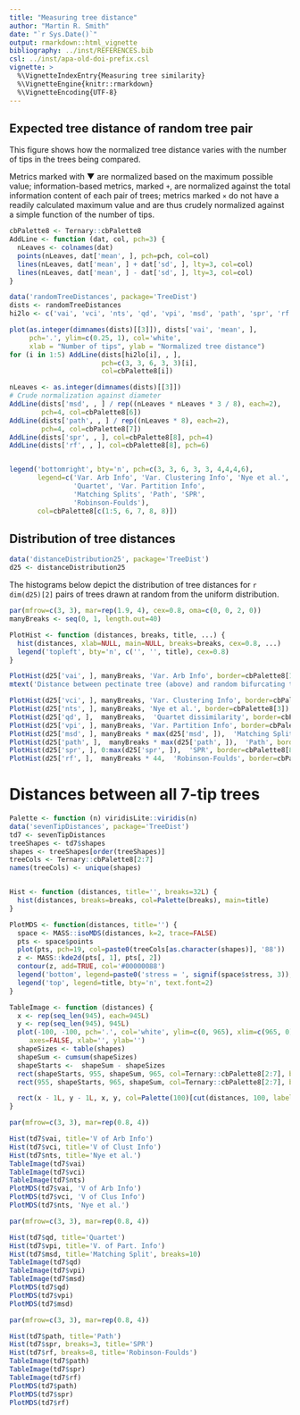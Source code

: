 ```yaml
---
title: "Measuring tree distance"
author: "Martin R. Smith"
date: "`r Sys.Date()`"
output: rmarkdown::html_vignette
bibliography: ../inst/REFERENCES.bib
csl: ../inst/apa-old-doi-prefix.csl
vignette: >
  %\VignetteIndexEntry{Measuring tree similarity}
  %\VignetteEngine{knitr::rmarkdown}
  %\VignetteEncoding{UTF-8}
---
```


## Expected tree distance of random tree pair

This figure shows how the normalized tree distance varies with the number of 
tips in the trees being compared.

Metrics marked with &#9660; are normalized based on the maximum possible value;
information-based metrics, marked `+`, are normalized against the total 
information content of each pair of trees; metrics marked `×` do not have a 
readily calculated maximum value and are thus crudely normalized against a 
simple function of the number of tips.

```R
cbPalette8 <- Ternary::cbPalette8
AddLine <- function (dat, col, pch=3) {
  nLeaves <- colnames(dat)
  points(nLeaves, dat['mean', ], pch=pch, col=col)
  lines(nLeaves, dat['mean', ] + dat['sd', ], lty=3, col=col)
  lines(nLeaves, dat['mean', ] - dat['sd', ], lty=3, col=col)
}

data('randomTreeDistances', package='TreeDist')
dists <- randomTreeDistances
hi2lo <- c('vai', 'vci', 'nts', 'qd', 'vpi', 'msd', 'path', 'spr', 'rf')

plot(as.integer(dimnames(dists)[[3]]), dists['vai', 'mean', ],
     pch='.', ylim=c(0.25, 1), col='white',
     xlab = "Number of tips", ylab = "Normalized tree distance")
for (i in 1:5) AddLine(dists[hi2lo[i], , ], 
                       pch=c(3, 3, 6, 3, 3)[i],
                       col=cbPalette8[i])

nLeaves <- as.integer(dimnames(dists)[[3]])
# Crude normalization against diameter
AddLine(dists['msd', , ] / rep((nLeaves * nLeaves * 3 / 8), each=2), 
        pch=4, col=cbPalette8[6])
AddLine(dists['path', , ] / rep((nLeaves * 8), each=2),
        pch=4, col=cbPalette8[7])
AddLine(dists['spr', , ], col=cbPalette8[8], pch=4)
AddLine(dists['rf', , ], col=cbPalette8[8], pch=6)


legend('bottomright', bty='n', pch=c(3, 3, 6, 3, 3, 4,4,4,6), 
       legend=c('Var. Arb Info', 'Var. Clustering Info', 'Nye et al.',
                'Quartet', 'Var. Partition Info',
                'Matching Splits', 'Path', 'SPR',
                'Robinson-Foulds'), 
       col=cbPalette8[c(1:5, 6, 7, 8, 8)])
```


## Distribution of tree distances

```r
data('distanceDistribution25', package='TreeDist')
d25 <- distanceDistribution25
```

The histograms below depict the distribution of tree distances for `r dim(d25)[2]`
pairs of trees drawn at random from the uniform distribution.

```R
par(mfrow=c(3, 3), mar=rep(1.9, 4), cex=0.8, oma=c(0, 0, 2, 0))
manyBreaks <- seq(0, 1, length.out=40)

PlotHist <- function (distances, breaks, title, ...) {
  hist(distances, xlab=NULL, main=NULL, breaks=breaks, cex=0.8, ...)
  legend('topleft', bty='n', c('', '', title), cex=0.8)
}

PlotHist(d25['vai', ], manyBreaks, 'Var. Arb Info', border=cbPalette8[1])
mtext('Distance between pectinate tree (above) and random bifurcating trees', outer=TRUE, cex=0.8)

PlotHist(d25['vci', ], manyBreaks, 'Var. Clustering Info', border=cbPalette8[2])
PlotHist(d25['nts', ], manyBreaks, 'Nye et al.', border=cbPalette8[3])
PlotHist(d25['qd', ],  manyBreaks,  'Quartet dissimilarity', border=cbPalette8[4])
PlotHist(d25['vpi', ], manyBreaks, 'Var. Partition Info', border=cbPalette8[5])
PlotHist(d25['msd', ], manyBreaks * max(d25['msd', ]),  'Matching Splits', border=cbPalette8[6])
PlotHist(d25['path', ],  manyBreaks * max(d25['path', ]),  'Path', border=cbPalette8[7])
PlotHist(d25['spr', ], 0:max(d25['spr', ]),  'SPR', border=cbPalette8[8])
PlotHist(d25['rf', ],  manyBreaks * 44,  'Robinson-Foulds', border=cbPalette8[8])

```

# Distances between all 7-tip trees 

```r
Palette <- function (n) viridisLite::viridis(n)
data('sevenTipDistances', package='TreeDist')
td7 <- sevenTipDistances
treeShapes <- td7$shapes
shapes <- treeShapes[order(treeShapes)]
treeCols <- Ternary::cbPalette8[2:7]
names(treeCols) <- unique(shapes)


Hist <- function (distances, title='', breaks=32L) {
  hist(distances, breaks=breaks, col=Palette(breaks), main=title)
}

PlotMDS <- function(distances, title='') {
  space <- MASS::isoMDS(distances, k=2, trace=FALSE)
  pts <- space$points
  plot(pts, pch=19, col=paste0(treeCols[as.character(shapes)], '88'))
  z <- MASS::kde2d(pts[, 1], pts[, 2])
  contour(z, add=TRUE, col='#00000088')
  legend('bottom', legend=paste0('stress = ', signif(space$stress, 3)), bty='n')
  legend('top', legend=title, bty='n', text.font=2)
}

TableImage <- function (distances) {
  x <- rep(seq_len(945), each=945L)
  y <- rep(seq_len(945), 945L)
  plot(-100, -100, pch='.', col='white', ylim=c(0, 965), xlim=c(965, 0),
     axes=FALSE, xlab='', ylab='')
  shapeSizes <- table(shapes)
  shapeSum <- cumsum(shapeSizes)
  shapeStarts <-  shapeSum - shapeSizes
  rect(shapeStarts, 955, shapeSum, 965, col=Ternary::cbPalette8[2:7], border=NA)
  rect(955, shapeStarts, 965, shapeSum, col=Ternary::cbPalette8[2:7], border=NA)

  rect(x - 1L, y - 1L, x, y, col=Palette(100)[cut(distances, 100, labels=FALSE)], border=NA)
}
```

```r
par(mfrow=c(3, 3), mar=rep(0.8, 4))

Hist(td7$vai, title='V of Arb Info')
Hist(td7$vci, title='V of Clust Info')
Hist(td7$nts, title='Nye et al.')
TableImage(td7$vai)
TableImage(td7$vci)
TableImage(td7$nts)
PlotMDS(td7$vai, 'V of Arb Info')
PlotMDS(td7$vci, 'V of Clus Info')
PlotMDS(td7$nts, 'Nye et al.')

```

```r
par(mfrow=c(3, 3), mar=rep(0.8, 4))

Hist(td7$qd, title='Quartet')
Hist(td7$vpi, title='V. of Part. Info')
Hist(td7$msd, title='Matching Split', breaks=10)
TableImage(td7$qd)
TableImage(td7$vpi)
TableImage(td7$msd)
PlotMDS(td7$qd)
PlotMDS(td7$vpi)
PlotMDS(td7$msd)

```

```r
par(mfrow=c(3, 3), mar=rep(0.8, 4))

Hist(td7$path, title='Path')
Hist(td7$spr, breaks=3, title='SPR')
Hist(td7$rf, breaks=8, title='Robinson-Foulds')
TableImage(td7$path)
TableImage(td7$spr)
TableImage(td7$rf)
PlotMDS(td7$path)
PlotMDS(td7$spr)
PlotMDS(td7$rf)

```
